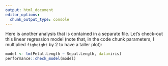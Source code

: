 ```yaml
---
output: html_document
editor_options: 
  chunk_output_type: console
---
```


Here is another analysis that is contained in a separate file. Let's check-out this linear regression model (note that, in the code chunk parameters, I multiplied `figheight` by 2 to have a taller plot):

```r
model <- lm(Petal.Length ~ Sepal.Length, data=iris)
performance::check_model(model)
```
